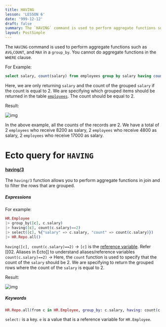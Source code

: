 ```yaml
---
title: HAVING
lesson: 'LESSON 6'
date: '999-12-12'
draft: false
summary: The `HAVING` command is used to perform aggregate functions such as `AVG`,`COUNT`, and `MAX`  in a `group_by`.
layout: PostSimple
---
```


The `HAVING` command is used to perform aggregate functions such as `AVG`,`COUNT`, and `MAX`  in a `group_by`.  You cannot do aggregate functions in the `WHERE` clause. 

For Example:

``` SQL
select salary, count(salary) from employees group by salary having count(salary) = 2;
```

Here, we are only returning `salary` and the count of the grouped `salary` if the count is equal to 2. We are specifying which grouped items should be returned in the table [`employees`](https://chat.openai.com/c/01.%20Introduction). The count should be equal to 2.

Result:

![img](/static/images/Pastedimage20231116170204.png)

 In the above example, all the counts of the records are 2. We have a total of 2 `employees` who receive 8200 as salary, 2 `employees` who receive 4800 as salary, 2 `employees` who receive 17000 as salary. 

# Ecto query for `HAVING`

#### [having/3](https://hexdocs.pm/ecto/Ecto.Query.html#having/3) 

The `having/3` function allows you to perform aggregate functions in join and to filter the rows that are grouped.

##### Expressions

For example:

``` Elixir
HR.Employee 
|> group_by([c], c.salary)
|> having([c], count(c.salary)==2) 
|> select([c], %{"salary" => c.salary, "count" => count(c.salary)})
|> HR.Repo.all()
```

`having([c], count(c.salary)==2)`  -> `[c]` is the  [reference variable](02.%20Aliases%20in%20Ecto). Refer [[02. Aliases in Ecto]] to understand aliases/reference variables 
`count(c.salary)==2)` ->  Here,  the `count` function is used to specify that the count of the `salary` should be 2. We are specifying to return the grouped rows where the count of the `salary` is equal to 2.

Result:

![img](/static/images/Pastedimage20231116170926.png)

##### Keywords

```Elixir
HR.Repo.all(from c in HR.Employee, group_by: c.salary, having: count(c.salary)==2, select: %{"salary" => c.salary, "count" => count(c.job_id)}) 
```

`select:` is a key. `e` is a value that is a reference variable for `HR.Employee`.                